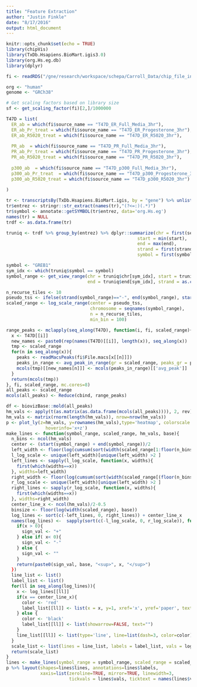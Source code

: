 ```yaml
---
title: "Feature Extraction"
author: "Justin Finkle"
date: "8/17/2016"
output: html_document
---
```


```r
knitr::opts_chunk$set(echo = TRUE)
library(chipVis)
library(TxDb.Hsapiens.BioMart.igis3.0)
library(org.Hs.eg.db)
library(dplyr)
```

```r
fi <- readRDS("/gne/research/workspace/schepa/Carroll_Data/chip_file_info.Rds")

org <- "human"
genome <- "GRCh38"

# Get scaling factors based on library size
sf <- get_scaling_factor(fi)[2,]/1000000

T47D = list(
  ER_ab = which(fi$source_name == "T47D_ER_Full_Media_3hr"),
  ER_ab_Pr_treat = which(fi$source_name == "T47D_ER_Progesterone_3hr"),
  ER_ab_R5020_treat = which(fi$source_name == "T47D_ER_R5020_3hr"),
  
  PR_ab  = which(fi$source_name == "T47D_PR_Full_Media_3hr"),
  PR_ab_Pr_treat = which(fi$source_name == "T47D_PR_Progesterone_3hr"),
  PR_ab_R5020_treat = which(fi$source_name == "T47D_PR_R5020_3hr"),
  
  p300_ab  = which(fi$source_name == "T47D_p300_Full_Media_3hr"),
  p300_ab_Pr_treat  = which(fi$source_name == "T47D_p300_Progesterone_3hr"),
  p300_ab_R5020_treat = which(fi$source_name == "T47D_p300_R5020_3hr")
  
)
```

```r
tr <- transcriptsBy(TxDb.Hsapiens.BioMart.igis, by = "gene") %>% unlist()
tr$entrez <- stringr::str_extract(names(tr),"(?<=:)(.*)")
tr$symbol <- annotate::getSYMBOL(tr$entrez, data='org.Hs.eg')
names(tr) = NULL
trdf <- as.data.frame(tr)

truniq <- trdf %>% group_by(entrez) %>% dplyr::summarize(chr = first(seqnames),
                                                  start = min(start),
                                                  end = max(end),
                                                  strand = first(strand),
                                                  symbol = first(symbol))
```

```r
symbol <- "GREB1"
sym_idx <- which(truniq$symbol == symbol)
symbol_range <- get_view_range(chr = truniq$chr[sym_idx], start = truniq$start[sym_idx],
                               end = truniq$end[sym_idx], strand = as.character(truniq$strand[sym_idx]))
```

```r
n_recurse_tiles <- 10
pseudo_tss <- ifelse(strand(symbol_range)=="-", end(symbol_range), start(symbol_range))
scaled_range <- log_scale_range(center = pseudo_tss, 
                                chromosome = seqnames(symbol_range),
                                n = n_recurse_tiles, 
                                min_bin = 100)
```

```r
range_peaks <- mclapply(seq_along(T47D), function(i, fi, scaled_range){
  x <- T47D[[i]]
  new_names <- paste0(rep(names(T47D)[[i]], length(x)), seq_along(x))
  tmp <- scaled_range
  for(n in seq_along(x)){
    peaks <- readMacsPeaks(fi$File.macs[x[[n]]])
    peaks_in_range <- avg_peak_in_range(gr = scaled_range, peaks_gr = peaks)
    mcols(tmp)[[new_names[n]]] <- mcols(peaks_in_range)[['avg_peak']]
  }
  return(mcols(tmp))
}, fi, scaled_range, mc.cores=8)
all_peaks <- scaled_range
mcols(all_peaks) <- Reduce(cbind, range_peaks)
```

```r
df <- biovizBase::mold(all_peaks)
hm_vals <- apply(t(as.matrix(as.data.frame(mcols(all_peaks)))), 2, rev)+1
hm_vals <- matrix(rnorm(length(hm_vals)), nrow=nrow(hm_vals))
p <- plot_ly(z=hm_vals, y=rownames(hm_vals),type='heatmap', colorscale = continuous_colorscale("Purples")(hm_vals),
               hoverinfo='x+z')
make_lines <- function(symbol_range, scaled_range, hm_vals, base){
  n_bins <- ncol(hm_vals)
  center <- (start(symbol_range) + end(symbol_range))/2
  left_width <- floor(log(cumsum(sort(width(scaled_range[1:floor(n_bins/2)]))), base))
  l_log_scale <- unique(left_width)[unique(left_width) >2 ]
  left_lines <- sapply(l_log_scale, function(x, widths){
    first(which(widths==x))
  }, widths=left_width)
  right_width <- floor(log(cumsum(sort(width(scaled_range[(floor(n_bins/2)+1):n_bins]))), base))
  r_log_scale <- unique(left_width)[unique(left_width) >2 ]
  right_lines <- sapply(r_log_scale, function(x, widths){
    first(which(widths==x))
  }, widths=right_width)
  center_line_x <- ncol(hm_vals)/2-0.5
  binsize <- floor(log(width(scaled_range), base))
  log_lines <- sort(c(-left_lines, 0, right_lines)) + center_line_x
  names(log_lines) <-  sapply(sort(c(-l_log_scale, 0, r_log_scale)), function(x) {
    if(x > 0){
      sign_val <- "+"
    } else if( x< 0){
      sign_val <- "-"
    } else {
      sign_val <- ""
    }
    return(paste0(sign_val, base, "<sup>", x, "</sup>")
  })
  line_list <- list()
  label_list <- list()
  for(ll in seq_along(log_lines)){
    x <- log_lines[[ll]]
    if(x == center_line_x){
      color <- 'red'
      label_list[[ll]] <- list(x = x, y=1, xref='x', yref='paper', text="center", showarrow=FALSE, yanchor='bottom')
    } else {
      color <- 'black'
      label_list[[ll]] <- list(showarrow=FALSE, text="")
    }
    line_list[[ll]] <- list(type='line', line=list(dash=3, color=color), x0=x, x1=x, y0=0, y1=1, yref='paper')
  }
  scale_list <- list(lines = line_list, labels = label_list, vals = log_lines)
  return(scale_list)
}
lines <- make_lines(symbol_range = symbol_range, scaled_range = scaled_range, hm_vals = hm_vals, base = n_recurse_tiles)
p %>% layout(shapes=lines$lines, annotations=lines$labels,
             xaxis=list(zeroline=TRUE, mirror=TRUE, linewidth=3,
                        tickvals = lines$vals, ticktext = names(lines$vals), tickmode='array'))
```

